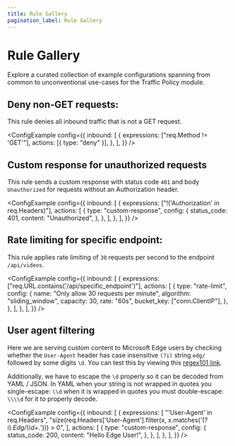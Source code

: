 ```yaml
---
title: Rule Gallery
pagination_label: Rule Gallery
---
```



# Rule Gallery

Explore a curated collection of example configurations spanning from common to unconventional use-cases for the Traffic Policy module.

## Deny non-GET requests:

This rule denies all inbound traffic that is not a GET request.

<ConfigExample
	config={{
		inbound: [
			{
				expressions: ["req.Method != 'GET'"],
				actions: [{ type: "deny" }],
			},
		],
	}}
/>

## Custom response for unauthorized requests

This rule sends a custom response with status code `401` and body `Unauthorized` for requests without an Authorization header.

<ConfigExample
	config={{
		inbound: [
			{
				expressions: ["!('Authorization' in req.Headers)"],
				actions: [
					{
						type: "custom-response",
						config: {
							status_code: 401,
							content: "Unauthorized",
						},
					},
				],
			},
		],
	}}
/>

## Rate limiting for specific endpoint:

This rule applies rate limiting of `30` requests per second to the endpoint `/api/videos`.

<ConfigExample
	config={{
		inbound: [
			{
				expressions: ["req.URL.contains('/api/specific_endpoint')"],
				actions: [
					{
						type: "rate-limit",
						config: {
							name: "Only allow 30 requests per minute",
							algorithm: "sliding_window",
							capacity: 30,
							rate: "60s",
							bucket_key: ["conn.ClientIP"],
						},
					},
				],
			},
		],
	}}
/>

## User agent filtering

Here we are serving custom content to Microsoft Edge users by checking whether the `User-Agent` header has case insensitive `(?i)` string `edg/` followed by some digits `\d`. You can test this by viewing this [regex101 link](https://regex101.com/r/3NPVub/1).

Additionally, we have to escape the `\d` properly so it can be decoded from YAML / JSON. In YAML when your string is not wrapped in quotes you single-escape: `\\d` when it is wrapped in quotes you must double-escape: `\\\\d` for it to properly decode.

<ConfigExample
	config={{
		inbound: [
			{
				expressions: [
					"'User-Agent' in req.Headers",
					"size(req.Headers['User-Agent'].filter(x, x.matches('(?i).*Edg/\\\\d+.*'))) > 0",
				],
				actions: [
					{
						type: "custom-response",
						config: {
							status_code: 200,
							content: "Hello Edge User!",
						},
					},
				],
			},
		],
	}}
/>
